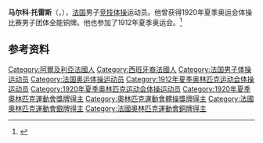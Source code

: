 {{NoteTA|G1=Sports}}
'''马尔科·托雷斯'''（{{lang-fr|Marco Torrès}}，{{bd|1888年|1月22日|1963年|1月15日}}），[[法国|法国]]男子[[竞技体操|竞技体操]]运动员。他曾获得1920年夏季奥运会体操比赛男子团体全能铜牌。他也参加了1912年夏季奥运会。<ref>{{Cite web|title=Marco Torrès|url=https://www.sports-reference.com/olympics/athletes/to/marco-torres-1.html|accessdate=2021-03-26|work=Sport Reference|archiveurl=https://web.archive.org/web/20161204023431/http://www.sports-reference.com/olympics/athletes/to/marco-torres-1.html|archivedate=2016-12-04}}</ref>

== 参考资料 ==
{{reflist}}
{{世界體操錦標賽男子個人全能冠軍}}
{{Authority control}}
{{DEFAULTSORT:Torrès, Marco}}
[[Category:阿爾及利亞法國人|Category:阿爾及利亞法國人]]
[[Category:西班牙裔法國人|Category:西班牙裔法國人]]
[[Category:法国男子体操运动员|Category:法国男子体操运动员]]
[[Category:法国奥运体操运动员|Category:法国奥运体操运动员]]
[[Category:1912年夏季奥林匹克运动会体操运动员|Category:1912年夏季奥林匹克运动会体操运动员]]
[[Category:1920年夏季奥林匹克运动会体操运动员|Category:1920年夏季奥林匹克运动会体操运动员]]
[[Category:1920年夏季奧林匹克運動會獎牌得主|Category:1920年夏季奧林匹克運動會獎牌得主]]
[[Category:奧林匹克運動會體操獎牌得主|Category:奧林匹克運動會體操獎牌得主]]
[[Category:法國奧林匹克運動會銀牌得主|Category:法國奧林匹克運動會銀牌得主]]
[[Category:法國奧林匹克運動會銅牌得主|Category:法國奧林匹克運動會銅牌得主]]
